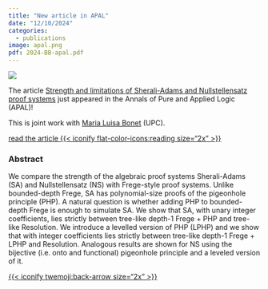 ```yaml
---
title: "New article in APAL"
date: "12/10/2024"
categories:
  - publications
image: apal.png
pdf: 2024-BB-apal.pdf
---
```


:::{.column-margin}
![](apal.png)
:::

The article [Strength and limitations of Sherali-Adams and Nullstellensatz proof systems](https://www.sciencedirect.com/science/article/pii/S0168007224001428?via%3Dihub) just appeared in the Annals of Pure and Applied Logic (APAL)! 

This is joint work with [Maria Luisa Bonet](https://www.cs.upc.edu/~bonet/) (UPC).

[read the article {{< iconify flat-color-icons:reading size="2x" >}}]({{< meta pdf >}})


### Abstract

We compare the strength of the algebraic proof systems Sherali-Adams (SA) and Nullstellensatz (NS) with Frege-style proof systems. Unlike bounded-depth Frege, SA has polynomial-size proofs of the pigeonhole principle (PHP). A natural question is whether adding PHP to bounded-depth Frege is enough to simulate SA. We show that SA, with unary integer coefficients, lies strictly between tree-like depth-1 Frege + PHP and tree-like Resolution. We introduce a levelled version of PHP (LPHP) and we show that  with integer coefficients lies strictly between tree-like depth-1 Frege + LPHP and Resolution. Analogous results are shown for NS using the bijective (i.e. onto and functional) pigeonhole principle and a leveled version of it.

[{{< iconify twemoji:back-arrow size="2x" >}}](javascript:history.back())